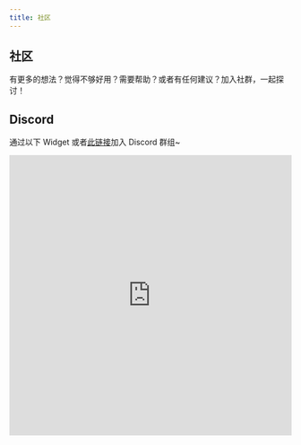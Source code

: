```yaml
---
title: 社区
---
```



<div className="mx-auto pt-16 sm:pt-24">
  <div className="text-left">
    <h2 className="text-5xl font-semibold text-black tracking-wide uppercase">社区</h2>
  </div>
</div>

有更多的想法？觉得不够好用？需要帮助？或者有任何建议？加入社群，一起探讨！

## Discord

通过以下 Widget 或者[此链接](https://discord.gg/NbWmRhZj3s)加入 Discord 群组~

<iframe style={{marginTop: "2rem"}} src="https://discord.com/widget?id=942050185725485096&theme=dark" width="100%" height="500" allowtransparency="true" frameBorder="0" sandbox="allow-popups allow-popups-to-escape-sandbox allow-same-origin allow-scripts"/>

## QQ 群

如果你不方便使用 Discord 那么可以选择加入 QQ 群：156811712。


![](/zeno-qq-group-qr.jpg)

<div className="pb-16" />